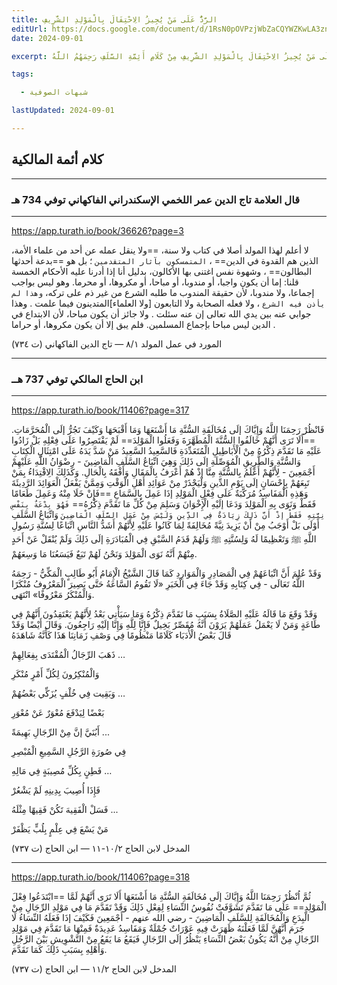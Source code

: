 ```yaml
---
title: الرَّدُّ عَلَى مَنْ يُجِيزُ الِاحْتِفَالَ بِالْمَوْلِدِ الشَّرِيفِ
editUrl: https://docs.google.com/document/d/1RsN0pOVPzjWbZaCQYWZKwLA3znQ6S9belC8Fu1Gn2yc/edit
date: 2024-09-01

excerpt: الرَّدُّ عَلَى مَنْ يُجِيزُ الِاحْتِفَالَ بِالْمَوْلِدِ الشَّرِيفِ مِنْ كَلَامِ أَئِمَّةِ السَّلَفِ رَحِمَهُمُ اللَّهُ 

tags:

  - شبهات الصوفية

lastUpdated: 2024-09-01

---
```


## كلام أئمة المالكية

---

###  قال العلامة تاج الدين عمر اللخمي الإسكندراني   الفاكهاني توفي 734 هـ

---

<Quote>
 

https://app.turath.io/book/36626?page=3

لا أعلم لهذا المولد أصلا في كتاب ولا سنة، ==ولا ينقل عمله عن أحد من علماء الأمة، الذين هم القدوة في الدين== ، `المتمسكون بآثار المتقدمين` ؛ بل هو ==بدعة أحدثها البطالون== ، وشهوة نفس اغتنى بها الأكالون، بدليل أنا إذا أدرنا عليه الأحكام الخمسة قلنا: إما أن يكون واجبا، أو مندوبا، أو مباحا، أو مكروها، أو محرما. وهو ليس بواجب إجماعا، ولا مندوبا، لأن حقيقة المندوب ما طلبه الشرع من غير ذم على تركه، `وهذا لم يأذن فيه الشرع` ، ولا فعله الصحابة ولا التابعون [ولا العلماء]المتدينون فيما علمت . وهذا جوابي عنه بين يدي الله تعالى إن عنه سئلت . ولا جائز أن يكون مباحا، لأن الابتداع في الدين ليس مباحا بإجماع المسلمين. فلم يبق إلا أن يكون مكروها، أو حراما .

المورد في عمل المولد ١/‏٨ — تاج الدين الفاكهاني (ت ٧٣٤)

</Quote>

---

### ابن الحاج المالكي توفي 737 هــ

---

<Quote>
 

 https://app.turath.io/book/11406?page=317 

فَانْظُرْ رَحِمَنَا اللَّهُ وَإِيَّاكَ إلَى مُخَالَفَةِ السُّنَّةِ مَا أَشْنَعَهَا وَمَا أَقْبَحَهَا وَكَيْفَ تَجُرُّ إلَى الْمُحَرَّمَاتِ. ==أَلَا تَرَى أَنَّهُمْ خَالَفُوا السُّنَّةَ الْمُطَهَّرَةَ وَفَعَلُوا الْمَوْلِدَ== لَمْ يَقْتَصِرُوا عَلَى فِعْلِهِ بَلْ زَادُوا عَلَيْهِ مَا تَقَدَّمَ ذِكْرُهُ مِنْ الْأَبَاطِيلِ الْمُتَعَدِّدَةِ فَالسَّعِيدُ السَّعِيدُ مَنْ شَدَّ يَدَهُ عَلَى امْتِثَالِ الْكِتَابِ وَالسُّنَّةِ وَالطَّرِيقِ الْمُوَصِّلَةِ إلَى ذَلِكَ وَهِيَ اتِّبَاعُ السَّلَفِ الْمَاضِينَ - رِضْوَانُ اللَّهِ عَلَيْهِمْ أَجْمَعِينَ - لِأَنَّهُمْ أَعْلَمُ بِالسُّنَّةِ مِنَّا إذْ هُمْ أَعْرَفُ بِالْمَقَالِ وَأَفْقَهُ بِالْحَالِ. وَكَذَلِكَ الِاقْتِدَاءُ بِمَنْ تَبِعَهُمْ بِإِحْسَانٍ إلَى يَوْمِ الدِّينِ وَلْيَحْذَرْ مِنْ عَوَائِدِ أَهْلِ الْوَقْتِ وَمِمَّنْ يَفْعَلُ الْعَوَائِدَ الرَّدِيئَةَ وَهَذِهِ الْمَفَاسِدُ مُرَكَّبَةٌ عَلَى فِعْلِ الْمَوْلِدِ إذَا عَمِلَ بِالسَّمَاعِ ==فَإِنْ خَلَا مِنْهُ وَعَمِلَ طَعَامًا فَقَطْ وَنَوَى بِهِ الْمَوْلِدَ وَدَعَا إلَيْهِ الْإِخْوَانَ وَسَلِمَ مِنْ كُلِّ مَا تَقَدَّمَ ذِكْرُهُ== `فَهُوَ بِدْعَةٌ بِنَفْسِ نِيَّتِهِ فَقَطْ إذْ أَنَّ ذَلِكَ زِيَادَةٌ فِي الدِّينِ وَلَيْسَ مِنْ عَمَلِ السَّلَفِ الْمَاضِينَ`  وَاتِّبَاعُ السَّلَفِ أَوْلَى بَلْ أَوْجَبُ مِنْ أَنْ يَزِيدَ نِيَّةً مُخَالِفَةً لِمَا كَانُوا عَلَيْهِ لِأَنَّهُمْ أَشَدُّ النَّاسِ اتِّبَاعًا لِسُنَّةِ رَسُولِ اللَّهِ ﷺ وَتَعْظِيمًا لَهُ وَلِسُنَّتِهِ ﷺ وَلَهُمْ قَدَمُ السَّبْقِ فِي الْمُبَادَرَةِ إلَى ذَلِكَ وَلَمْ يُنْقَلْ عَنْ أَحَدٍ مِنْهُمْ أَنَّهُ نَوَى الْمَوْلِدَ وَنَحْنُ لَهُمْ تَبَعٌ فَيَسَعُنَا مَا وَسِعَهُمْ.

وَقَدْ عُلِمَ أَنَّ اتِّبَاعَهُمْ فِي الْمَصَادِرِ وَالْمَوَارِدِ كَمَا قَالَ الشَّيْخُ الْإِمَامُ أَبُو طَالِبٍ الْمَكِّيُّ - رَحِمَهُ اللَّهُ تَعَالَى - فِي كِتَابِهِ وَقَدْ جَاءَ فِي الْخَبَرِ «لَا تَقُومُ السَّاعَةُ حَتَّى يَصِيرَ الْمَعْرُوفُ مُنْكَرًا وَالْمُنْكَرُ مَعْرُوفًا» انْتَهَى. 

وَقَدْ وَقَعَ مَا قَالَهُ عَلَيْهِ الصَّلَاةُ بِسَبَبِ مَا تَقَدَّمَ ذِكْرُهُ وَمَا سَيَأْتِي بَعْدُ لِأَنَّهُمْ يَعْتَقِدُونَ أَنَّهُمْ فِي طَاعَةٍ وَمَنْ لَا يَعْمَلُ عَمَلَهُمْ يَرَوْنَ أَنَّهُ مُقَصِّرٌ بَخِيلٌ فَإِنَّا لِلَّهِ وَإِنَّا إلَيْهِ رَاجِعُونَ. وَقَالَ أَيْضًا وَقَدْ قَالَ بَعْضُ الْأُدَبَاء كَلَامًا مَنْظُومًا فِي وَصْفِ زَمَانِنَا هَذَا كَأَنَّهُ شَاهَدَهُ

ذَهَبَ الرِّجَالُ الْمُقْتَدَى بِفِعَالِهِمْ …

 وَالْمُنْكِرُونَ لِكُلِّ أَمْرٍ مُنْكَرِ

وَبَقِيت فِي خُلْفٍ يُزَكِّي بَعْضُهُمْ …

 بَعْضًا لِيَدْفَعَ مُعْوَرٌ عَنْ مُعْوَرِ

أَبُنَيَّ إنَّ مِنْ الرِّجَالِ بَهِيمَةً ... 

فِي صُورَةِ الرَّجُلِ السَّمِيعِ الْمُبْصِرِ

فَطِنٍ بِكُلِّ مُصِيبَةٍ فِي مَالِهِ …

 فَإِذَا أُصِيبَ بِدِينِهِ لَمْ يَشْعُرْ

فَسَلْ الْفَقِيهَ تَكُنْ فَقِيهًا مِثْلَهُ ... 

مَنْ يَسْعَ فِي عِلْمٍ بِلُبٍّ يَظْفَرْ

المدخل لابن الحاج ٢/‏١٠-١١ — ابن الحاج (ت ٧٣٧)

</Quote>

---

<Quote>
 

 https://app.turath.io/book/11406?page=318 

ثُمَّ اُنْظُرْ رَحِمَنَا اللَّهُ وَإِيَّاكَ إلَى مُخَالَفَةِ السُّنَّةِ مَا أَشْنَعَهَا أَلَا تَرَى أَنَّهُمْ لَمَّا ==ابْتَدَعُوا فِعْلَ الْمَوْلِدِ== عَلَى مَا تَقَدَّمَ تَشَوَّفَتْ نُفُوسُ النِّسَاءِ لِفِعْلِ ذَلِكَ وَقَدْ تَقَدَّمَ مَا فِي مَوْلِدِ الرِّجَالِ مِنْ الْبِدَعِ وَالْمُخَالَفَةِ لِلسَّلَفِ الْمَاضِينَ - رضي الله عنهم - أَجْمَعِينَ فَكَيْفَ إذَا فَعَلَهُ النِّسَاءُ لَا جَرَمَ أَنَّهُنَّ لَمَّا فَعَلْنَهُ ظَهَرَتْ فِيهِ عَوْرَاتٌ جُمْلَةٌ وَمَفَاسِدُ عَدِيدَةٌ فَمِنْهَا مَا تَقَدَّمَ فِي مَوْلِدِ الرِّجَالِ مِنْ أَنَّهُ يَكُونُ بَعْضُ النِّسَاءِ يَنْظُرُ إلَى الرِّجَالِ فَيَقَعُ مَا يَقَعُ مِنْ التَّشْوِيشِ بَيْنَ الرَّجُلِ وَأَهْلِهِ بِسَبَبِ ذَلِكَ كَمَا تَقَدَّمَ. 

المدخل لابن الحاج ٢/‏١١ — ابن الحاج (ت ٧٣٧)

</Quote>


